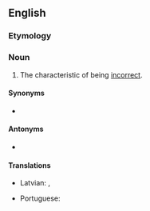 ==English==

===Etymology===
{{suffix|en|incorrect|ness}}

===Noun===
{{en-noun|~|es}}

# The characteristic of being [[incorrect]].

====Synonyms====
* {{l|en|wrongness}}

====Antonyms====
* {{l|en|correctness}}

====Translations====
{{trans-top|the condition of being incorrect}}
* Latvian: {{t|lv|nepareizība|f}}, {{t|lv|nepareizums|m}}
{{trans-mid}}
* Portuguese: {{t+|pt|incorreção|f}}
{{trans-bottom}}